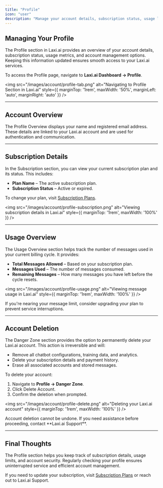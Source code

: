 ```yaml
---
title: "Profile"
icon: "user"
description: "Manage your account details, subscription status, usage limits, and account deletion settings."
---
```


## Managing Your Profile  

The Profile section in Laxi.ai provides an overview of your account details, subscription status, usage metrics, and account management options. Keeping this information updated ensures smooth access to your Laxi.ai services.  

To access the Profile page, navigate to **Laxi.ai Dashboard → Profile**.  

<img src="/images/account/profile-tab.png" alt="Navigating to Profile Section in Laxi.ai" style={{ marginTop: '1rem', maxWidth: '50%', marginLeft: 'auto', marginRight: 'auto' }} />  

---

## Account Overview  

The Profile Overview displays your name and registered email address. These details are linked to your Laxi.ai account and are used for authentication and communication.  

---

## Subscription Details  

In the Subscription section, you can view your current subscription plan and its status. This includes:  

- **Plan Name** – The active subscription plan.  
- **Subscription Status** – Active or expired.  

To change your plan, visit [Subscription Plans](/account/subscriptions).  

<img src="/images/account/profile-subscription.png" alt="Viewing subscription details in Laxi.ai" style={{ marginTop: '1rem', maxWidth: '100%' }} />  

---

## Usage Overview  

The Usage Overview section helps track the number of messages used in your current billing cycle. It provides:  

- **Total Messages Allowed** – Based on your subscription plan.  
- **Messages Used** – The number of messages consumed.  
- **Remaining Messages** – How many messages you have left before the cycle resets.  

<img src="/images/account/profile-usage.png" alt="Viewing message usage in Laxi.ai" style={{ marginTop: '1rem', maxWidth: '100%' }} />  

<Tip>
If you're nearing your message limit, consider upgrading your plan to prevent service interruptions.
</Tip>

---

## Account Deletion  

The Danger Zone section provides the option to permanently delete your Laxi.ai account. This action is irreversible and will:  

- Remove all chatbot configurations, training data, and analytics.  
- Delete your subscription details and payment history.  
- Erase all associated accounts and stored messages.  

To delete your account:  

1. Navigate to **Profile → Danger Zone**.  
2. Click Delete Account.  
3. Confirm the deletion when prompted.  

<img src="/images/account/profile-delete.png" alt="Deleting your Laxi.ai account" style={{ marginTop: '1rem', maxWidth: '100%' }} />  

<Note>
Account deletion cannot be undone. If you need assistance before proceeding, contact **Laxi.ai Support**.
</Note>

---

## Final Thoughts  

The Profile section helps you keep track of subscription details, usage limits, and account security. Regularly checking your profile ensures uninterrupted service and efficient account management.  

If you need to update your subscription, visit [Subscription Plans](/account/subscriptions) or reach out to Laxi.ai Support.
